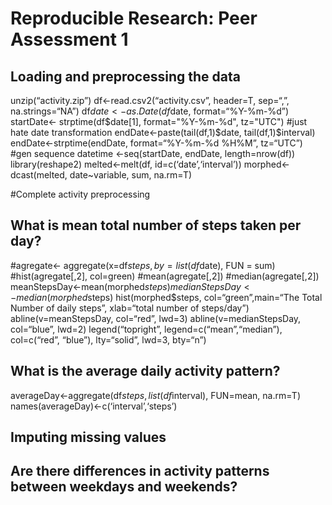# Reproducible Research: Peer Assessment 1


## Loading and preprocessing the data
unzip("activity.zip")
df<-read.csv2("activity.csv", header=T, sep=",", na.strings="NA")
df$date<-as.Date(df$date, format="%Y-%m-%d")
startDate<- strptime(df$date[1], format="%Y-%m-%d", tz="UTC") #just hate date transformation
endDate<-paste(tail(df,1)$date, tail(df,1)$interval)
endDate<-strptime(endDate, format="%Y-%m-%d %H%M", tz="UTC")
#gen sequence
datetime <-seq(startDate, endDate, length=nrow(df))
library(reshape2)
melted<-melt(df, id=c('date','interval'))
morphed<-dcast(melted, date~variable, sum, na.rm=T)


#Complete activity preprocessing

## What is mean total number of steps taken per day?
#agregate<- aggregate(x=df$steps, by=list(df$date), FUN = sum)
#hist(agregate[,2], col=green)
#mean(agregate[,2])
#median(agregate[,2])
meanStepsDay<-mean(morphed$steps)
medianStepsDay<-median(morphed$steps)
hist(morphed$steps, col="green",main="The Total Number of daily steps", xlab="total number of steps/day")
abline(v=meanStepsDay, col="red", lwd=3)
abline(v=medianStepsDay, col="blue", lwd=2)
legend("topright", legend=c("mean","median"), col=c("red", "blue"),
        lty="solid", lwd=3, bty="n")

## What is the average daily activity pattern?
averageDay<-aggregate(df$steps, list(df$interval), FUN=mean, na.rm=T)
names(averageDay)<-c('interval','steps')


## Imputing missing values



## Are there differences in activity patterns between weekdays and weekends?
